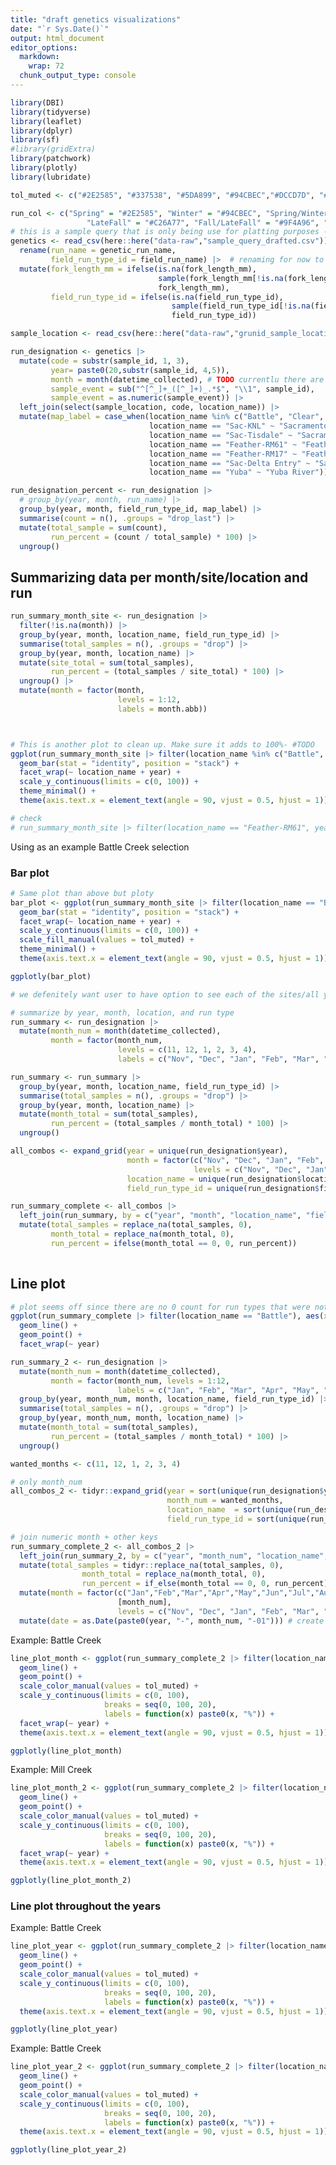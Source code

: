 ```yaml
---
title: "draft genetics visualizations"
date: "`r Sys.Date()`"
output: html_document
editor_options: 
  markdown: 
    wrap: 72
  chunk_output_type: console
---
```


```r
library(DBI)
library(tidyverse)
library(leaflet)
library(dplyr)
library(sf)
#library(gridExtra)
library(patchwork)
library(plotly)
library(lubridate)

tol_muted <- c("#2E2585", "#337538", "#5DA899", "#94CBEC","#DCCD7D", "#C26A77", "#9F4A96","#7E2954", "#999933")

run_col <- c("Spring" = "#2E2585", "Winter" = "#94CBEC", "Spring/Winter" = "#5DA899", "Fall" = "#7E2954",
                 "LateFall" = "#C26A77", "Fall/LateFall" = "#9F4A96", "Unknown" = "gray", "Early/Late Heterozygous" = "#DCCD7D")
# this is a sample query that is only being use for platting purposes - it was randombly filled out
genetics <- read_csv(here::here("data-raw","sample_query_drafted.csv")) |>
  rename(run_name = genetic_run_name,
         field_run_type_id = field_run_name) |>  # renaming for now to keep consistency with previous sample query
  mutate(fork_length_mm = ifelse(is.na(fork_length_mm),
                                 sample(fork_length_mm[!is.na(fork_length_mm)], sum(is.na(fork_length_mm)), replace = TRUE),
                                 fork_length_mm),
         field_run_type_id = ifelse(is.na(field_run_type_id),
                                    sample(field_run_type_id[!is.na(field_run_type_id)], sum(is.na(field_run_type_id)), replace = TRUE),
                                    field_run_type_id))

sample_location <- read_csv(here::here("data-raw","grunid_sample_location.csv"))

run_designation <- genetics |>
  mutate(code = substr(sample_id, 1, 3),
         year= paste0(20,substr(sample_id, 4,5)),
         month = month(datetime_collected), # TODO currentlu there are only months 12 and 11 so it does not plot well
         sample_event = sub("^[^_]+_([^_]+)_.*$", "\\1", sample_id),
         sample_event = as.numeric(sample_event)) |>
  left_join(select(sample_location, code, location_name)) |>
  mutate(map_label = case_when(location_name %in% c("Battle", "Clear", "Mill", "Deer", "Butte") ~ paste0(location_name, " Creek"),
                               location_name == "Sac-KNL" ~ "Sacramento River - Knights Landing",
                               location_name == "Sac-Tisdale" ~ "Sacramento River - Tisdale",
                               location_name == "Feather-RM61" ~ "Feather River - RM 61",
                               location_name == "Feather-RM17" ~ "Feather River - RM 17",
                               location_name == "Sac-Delta Entry" ~ "Sacramento River - Delta Entry",
                               location_name == "Yuba" ~ "Yuba River"))

run_designation_percent <- run_designation |>
  # group_by(year, month, run_name) |>
  group_by(year, month, field_run_type_id, map_label) |>
  summarise(count = n(), .groups = "drop_last") |>
  mutate(total_sample = sum(count),
         run_percent = (count / total_sample) * 100) |>
  ungroup()

```

## Summarizing data per month/site/location and run

```r
run_summary_month_site <- run_designation |>
  filter(!is.na(month)) |>
  group_by(year, month, location_name, field_run_type_id) |>
  summarise(total_samples = n(), .groups = "drop") |>
  group_by(year, month, location_name) |>
  mutate(site_total = sum(total_samples),
         run_percent = (total_samples / site_total) * 100) |>
  ungroup() |> 
  mutate(month = factor(month, 
                        levels = 1:12, 
                        labels = month.abb)) 



# This is another plot to clean up. Make sure it adds to 100%- #TODO
ggplot(run_summary_month_site |> filter(location_name %in% c("Battle", "Feather-RM61")), aes(x = month, y = run_percent, fill = field_run_type_id)) +
  geom_bar(stat = "identity", position = "stack") +
  facet_wrap(~ location_name + year) +
  scale_y_continuous(limits = c(0, 100)) +
  theme_minimal() +
  theme(axis.text.x = element_text(angle = 90, vjust = 0.5, hjust = 1))

# check
# run_summary_month_site |> filter(location_name == "Feather-RM61", year == "2023") |> view()
```

Using as an example Battle Creek selection

### Bar plot

```r
# Same plot than above but ploty 
bar_plot <- ggplot(run_summary_month_site |> filter(location_name == "Battle"), aes(x = month, y = run_percent, fill = field_run_type_id)) +
  geom_bar(stat = "identity", position = "stack") +
  facet_wrap(~ location_name + year) +
  scale_y_continuous(limits = c(0, 100)) +
  scale_fill_manual(values = tol_muted) +
  theme_minimal() +
  theme(axis.text.x = element_text(angle = 90, vjust = 0.5, hjust = 1))

ggplotly(bar_plot)
```



```r

# we defenitely want user to have option to see each of the sites/all years - Try facet per site/ per year (maybe add limit on just selection of 1 site)

# summarize by year, month, location, and run type
run_summary <- run_designation |>
  mutate(month_num = month(datetime_collected),
         month = factor(month_num,
                        levels = c(11, 12, 1, 2, 3, 4), 
                        labels = c("Nov", "Dec", "Jan", "Feb", "Mar", "Apr")))

run_summary <- run_summary |>
  group_by(year, month, location_name, field_run_type_id) |>
  summarise(total_samples = n(), .groups = "drop") |>
  group_by(year, month, location_name) |>
  mutate(month_total = sum(total_samples),
         run_percent = (total_samples / month_total) * 100) |>
  ungroup()

all_combos <- expand_grid(year = unique(run_designation$year),
                          month = factor(c("Nov", "Dec", "Jan", "Feb", "Mar", "Apr"),
                                         levels = c("Nov", "Dec", "Jan", "Feb", "Mar", "Apr")),
                          location_name = unique(run_designation$location_name),
                          field_run_type_id = unique(run_designation$field_run_type_id))

run_summary_complete <- all_combos |>
  left_join(run_summary, by = c("year", "month", "location_name", "field_run_type_id")) |>
  mutate(total_samples = replace_na(total_samples, 0),
         month_total = replace_na(month_total, 0),
         run_percent = ifelse(month_total == 0, 0, run_percent))
  
```

## Line plot

```r
# plot seems off since there are no 0 count for run types that were not counted 
ggplot(run_summary_complete |> filter(location_name == "Battle"), aes(x = month, y = run_percent, color = field_run_type_id, group = field_run_type_id)) +
  geom_line() +
  geom_point() +
  facet_wrap(~ year)
```


```r
run_summary_2 <- run_designation |>
  mutate(month_num = month(datetime_collected),
         month = factor(month_num, levels = 1:12,
                        labels = c("Jan", "Feb", "Mar", "Apr", "May", "Jun", "Jul", "Aug", "Sep", "Oct", "Nov", "Dec"))) |>
  group_by(year, month_num, month, location_name, field_run_type_id) |>
  summarise(total_samples = n(), .groups = "drop") |>
  group_by(year, month_num, month, location_name) |>
  mutate(month_total = sum(total_samples),
         run_percent = (total_samples / month_total) * 100) |>
  ungroup()

wanted_months <- c(11, 12, 1, 2, 3, 4)

# only month_num
all_combos_2 <- tidyr::expand_grid(year = sort(unique(run_designation$year)), 
                                   month_num = wanted_months,
                                   location_name  = sort(unique(run_designation$location_name)),
                                   field_run_type_id = sort(unique(run_designation$field_run_type_id)))

# join numeric month + other keys
run_summary_complete_2 <- all_combos_2 |>
  left_join(run_summary_2, by = c("year", "month_num", "location_name", "field_run_type_id")) |>  # fill missing values
  mutate(total_samples = tidyr::replace_na(total_samples, 0),
                month_total = replace_na(month_total, 0),
                run_percent = if_else(month_total == 0, 0, run_percent)) |> 
  mutate(month = factor(c("Jan","Feb","Mar","Apr","May","Jun","Jul","Aug","Sep","Oct","Nov","Dec")
                        [month_num],
                        levels = c("Nov", "Dec", "Jan", "Feb", "Mar", "Apr"))) |> 
  mutate(date = as.Date(paste0(year, "-", month_num, "-01"))) # create a fake date

```

Example: Battle Creek 

```r
line_plot_month <- ggplot(run_summary_complete_2 |> filter(location_name == "Battle"), aes(x = month, y = run_percent, color = field_run_type_id, group = field_run_type_id)) +
  geom_line() +
  geom_point() +
  scale_color_manual(values = tol_muted) +
  scale_y_continuous(limits = c(0, 100),
                     breaks = seq(0, 100, 20),
                     labels = function(x) paste0(x, "%")) +
  facet_wrap(~ year) +
  theme(axis.text.x = element_text(angle = 90, vjust = 0.5, hjust = 1))

ggplotly(line_plot_month)
```
Example: Mill Creek 

```r
line_plot_month_2 <- ggplot(run_summary_complete_2 |> filter(location_name == "Mill"), aes(x = month, y = run_percent, color = field_run_type_id, group = field_run_type_id)) +
  geom_line() +
  geom_point() +
  scale_color_manual(values = tol_muted) +
  scale_y_continuous(limits = c(0, 100),
                     breaks = seq(0, 100, 20),
                     labels = function(x) paste0(x, "%")) +
  facet_wrap(~ year) +
  theme(axis.text.x = element_text(angle = 90, vjust = 0.5, hjust = 1))

ggplotly(line_plot_month_2)
```

### Line plot throughout the years

Example: Battle Creek 

```r
line_plot_year <- ggplot(run_summary_complete_2 |> filter(location_name == "Battle"), aes(x = date, y = run_percent, color = field_run_type_id, group = field_run_type_id)) +
  geom_line() +
  geom_point() +
  scale_color_manual(values = tol_muted) +
  scale_y_continuous(limits = c(0, 100),
                     breaks = seq(0, 100, 20),
                     labels = function(x) paste0(x, "%")) +
  theme(axis.text.x = element_text(angle = 90, vjust = 0.5, hjust = 1))

ggplotly(line_plot_year)
```
Example: Battle Creek 

```r
line_plot_year_2 <- ggplot(run_summary_complete_2 |> filter(location_name == "Mill"), aes(x = date, y = run_percent, color = field_run_type_id, group = field_run_type_id)) +
  geom_line() +
  geom_point() +
  scale_color_manual(values = tol_muted) +
  scale_y_continuous(limits = c(0, 100),
                     breaks = seq(0, 100, 20),
                     labels = function(x) paste0(x, "%")) +
  theme(axis.text.x = element_text(angle = 90, vjust = 0.5, hjust = 1))

ggplotly(line_plot_year_2)
```
